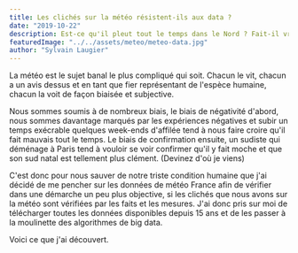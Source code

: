 ```yaml
---
title: Les clichés sur la météo résistent-ils aux data ?
date: "2019-10-22"
description: Est-ce qu'il pleut tout le temps dans le Nord ? Fait-il vraiment beau dans le sud ? Paris est-il toujours gris ? Brest est-elle la ville la plus pluvieuse de France ? Dans cet article nous utilisons l'analyse des data météo france pour vérifier si les clichés que nous avons sur la météo se vérifient
featuredImage: "../../assets/meteo/meteo-data.jpg"
author: "Sylvain Laugier"
---
```


La météo est le sujet banal le plus compliqué qui soit. Chacun le vit, chacun a un avis dessus et en tant que fier représentant de l'espèce humaine, chacun la voit de façon biaisée et subjective.

Nous sommes soumis à de nombreux biais, le biais de négativité d'abord, nous sommes davantage marqués par les expériences négatives et subir un temps exécrable quelques week-ends d'affilée tend à nous faire croire qu'il fait mauvais tout le temps.
Le biais de confirmation ensuite, un sudiste qui déménage à Paris tend à vouloir se voir confirmer qu'il y fait moche et que son sud natal est tellement plus clément. (Devinez d'où je viens)

C'est donc pour nous sauver de notre triste condition humaine que j'ai décidé de me pencher sur les données de météo France afin de vérifier dans une démarche un peu plus objective, si les clichés que nous avons sur la météo sont vérifiées par les faits et les mesures.
J'ai donc pris sur moi de télécharger toutes les données disponibles depuis 15 ans et de les passer à la moulinette des algorithmes de big data.

Voici ce que j'ai découvert.

<MeteoChapter />

<FranceMapRR />
<FranceMapNBJJRR />
<FranceMapRRJOUR />
